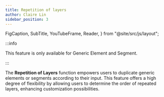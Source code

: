 ```yaml
---
title: Repetition of layers
author: Claire Lin
sidebar_position: 3
---
```


  FigCaption,
  SubTitle,
  YouTubeFrame,
  Reader,
} from "@site/src/js/layout";

<SubTitle text="Repetition of layers" />
<Reader text="User" />

:::info

This feature is only available for Generic Element and Segment.

:::

The **Repetition of Layers** function empowers users to duplicate generic elements or segments according to their input. This feature offers a high degree of flexibility by allowing users to determine the order of repeated layers, enhancing customization possibilities.

<YouTubeFrame
  src="https://www.youtube-nocookie.com/embed/aYgw3Mo-ymI"
  title="Repetition of layers."
/>
